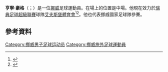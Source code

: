 '''亨寧·豪格'''（{{lang-no|Henning Hauger}}；{{bd|1985年|7月17日}}）是一位[[挪威|挪威]]足球運動員。在場上的位置是中場。他現在效力於[[瑞典足球超級聯賽|瑞典足球超級聯賽]]球隊[[艾夫斯堡體育會|艾夫斯堡體育會]]<ref>{{cite web|title=Officiellt: Henning Hauger klar för IF Elfsborg|url=http://www.gp.se/sport/fotboll/1.1193302-henning-hauger-klar-for-elfsborg|publisher=GP|accessdate=5 January 2013|archive-url=https://web.archive.org/web/20141129031403/http://www.gp.se/sport/fotboll/1.1193302-henning-hauger-klar-for-elfsborg|archive-date=2014-11-29|dead-url=yes}}</ref><ref>{{cite web |url=http://www.bt.se/sport/elfsborg_i_allsvenskan/henning-hauger-klar-for-elfsborg(3591073).gm |language=Norwegian |title=Henning Hauger klar för Elfsborg |work=Borås Tidning |date=4 January 2013 |accessdate=9 January 2013 |archive-url=https://web.archive.org/web/20141225174314/http://www.bt.se/sport/elfsborg_i_allsvenskan/henning-hauger-klar-for-elfsborg(3591073).gm |archive-date=2014-12-25 |dead-url=yes }}</ref>。他也代表挪威國家足球隊參賽。
==參考資料==
{{Reflist}}

{{DEFAULTSORT: Hauger, Henning}}
[[Category:挪威男子足球运动员|Category:挪威男子足球运动员]]
[[Category:挪威旅外足球運動員|Category:挪威旅外足球運動員]]